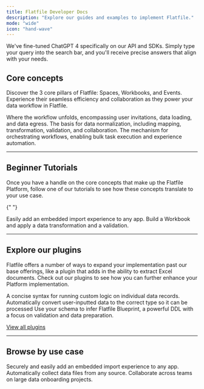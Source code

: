 ```yaml
---
title: Flatfile Developer Docs
description: "Explore our guides and examples to implement Flatfile."
mode: "wide"
icon: "hand-wave"
---
```


<Info>
  We've fine-tuned ChatGPT 4 specifically on our API and SDKs. Simply type your
  query into the search bar, and you'll receive precise answers that align with
  your needs.
</Info>

## Core concepts

Discover the 3 core pillars of Flatfile: Spaces, Workbooks, and Events. Experience their seamless efficiency and collaboration as they power your data workflow in Flatfile.

<CardGroup cols={3}>
  <Card title="Spaces" href="./developer-tools/spaces" icon="circle-1">
    Where the workflow unfolds, encompassing user invitations, data loading, and
    data egress.
  </Card>
  <Card title="Workbooks" href="./apps/workbooks" icon="circle-2">
    The basis for data normalization, including mapping, transformation,
    validation, and collaboration.
  </Card>
  <Card title="Events" href="./orchestration/events" icon="circle-3">
    The mechanism for orchestrating workflows, enabling bulk task execution and
    experience automation.
  </Card>
</CardGroup>

---

## Beginner Tutorials

Once you have a handle on the core concepts that make up the Flatfile Platform, follow one of our tutorials to see how these concepts translate to your use case.

{" "}

<CardGroup cols={2}>
  <Card
    title="Embed in your App"
    href="./apps/embedding/overview"
    icon="person-to-portal"
  >
    Easily add an embedded import experience to any app.
  </Card>
  <Card
    title="Projects"
    href="./apps/custom/tutorial-landing"
    icon="arrow-progress"
  >
    Build a Workbook and apply a data transformation and a validation.
  </Card>
</CardGroup>

---

## Explore our plugins

Flatfile offers a number of ways to expand your implementation past our base offerings, like a plugin that adds in the ability to extract Excel documents. Check out our plugins to see how you can further enhance your Platform implementation.

<CardGroup cols={3}>
  <Card title="record-hook" href="https://flatfile.com/plugins/plugin-record-hook" icon="npm">
    A concise syntax for running custom logic on individual data records.
  </Card>
    <Card title="autocast" href="https://flatfile.com/plugins/plugin-autocast" icon="npm">
    Automatically convert user-inputted data to the correct type so it can be
    processed
  </Card>
  <Card
    title="json-schema"
    href="https://flatfile.com/plugins/plugin-convert-json-schema"
    icon="clock"
  >
    Use your schema to infer Flatfile Blueprint, a powerful DDL with a focus on
    validation and data preparation.
  </Card>

</CardGroup>

[View all plugins](https://flatfile.com/plugins/)

---

## Browse by use case

<CardGroup cols={3}>
  <Card
    title="Embed in your app"
    icon="person-to-portal"
    href="/apps/embedding"
  >
    Securely and easily add an embedded import experience to any app.
  </Card>
  <Card
    title="Setup headless file feeds"
    icon="bolt-auto"
    href="/guides/automap"
  >
    Automatically collect data files from any source.
  </Card>
  <Card
    title="Run onboarding projects"
    icon="arrow-progress"
    href="/apps/projects"
  >
    Collaborate across teams on large data onboarding projects.
  </Card>
</CardGroup>
